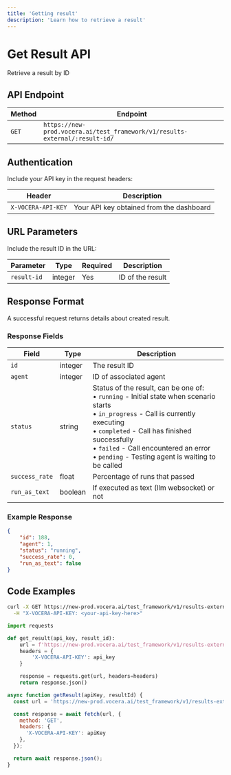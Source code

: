 ```yaml
---
title: 'Getting result'
description: 'Learn how to retrieve a result'
---
```


# Get Result API
Retrieve a result by ID

## API Endpoint

| Method | Endpoint |
|--------|----------|
| `GET` | `https://new-prod.vocera.ai/test_framework/v1/results-external/:result-id/` |

## Authentication

Include your API key in the request headers:

| Header | Description |
|--------|--------|
| `X-VOCERA-API-KEY` | Your API key obtained from the dashboard |

## URL Parameters

Include the result ID in the URL:

| Parameter | Type | Required | Description |
|-----------|------|----------|-------------|
| `result-id` | integer | Yes | ID of the result |

## Response Format

A successful request returns details about created result.

### Response Fields

| Field | Type | Description |
|-------|------|-------------|
| `id` | integer | The result ID |
| `agent` | integer | ID of associated agent |
| `status` | string | Status of the result, can be one of:<br/>• `running` - Initial state when scenario starts<br/>• `in_progress` - Call is currently executing<br/>• `completed` - Call has finished successfully<br/>• `failed` - Call encountered an error<br/>• `pending` - Testing agent is waiting to be called |
| `success_rate` | float | Percentage of runs that passed |
| `run_as_text` | boolean | If executed as text (llm websocket) or not |

### Example Response

```json
{
    "id": 188,
    "agent": 1,
    "status": "running",
    "success_rate": 0,
    "run_as_text": false
}
```

## Code Examples

<CodeGroup>

```bash Curl
curl -X GET https://new-prod.vocera.ai/test_framework/v1/results-external/:your-result-id/ \
  -H "X-VOCERA-API-KEY: <your-api-key-here>"
```

```python Python
import requests

def get_result(api_key, result_id):
    url = f'https://new-prod.vocera.ai/test_framework/v1/results-external/{result_id}/'
    headers = {
        'X-VOCERA-API-KEY': api_key
    }

    response = requests.get(url, headers=headers)
    return response.json()
```

```javascript JavaScript
async function getResult(apiKey, resultId) {
  const url = 'https://new-prod.vocera.ai/test_framework/v1/results-external/' + resultId + '/';

  const response = await fetch(url, {
    method: 'GET',
    headers: {
      'X-VOCERA-API-KEY': apiKey
    },
  });

  return await response.json();
}
```
</CodeGroup>

